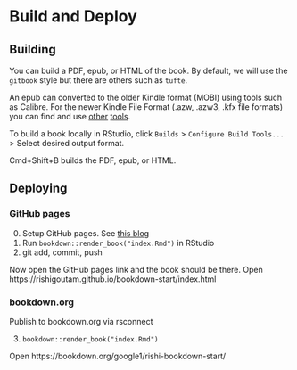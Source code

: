 # Build and Deploy

## Building

You can build a PDF, epub, or HTML of the book. By default, we will use the `gitbook` style but there are others such as `tufte`.

An epub can converted to the older Kindle format (MOBI) using tools such as Calibre. For the newer Kindle File Format (.azw, .azw3, .kfx file formats) you can find and use [other](https://www.amazon.com/Kindle-Previewer/b?node=21381691011) [tools](https://epub2kindle.com/).

To build a book locally in RStudio, click `Builds` > `Configure Build Tools...` > Select desired output format.

Cmd+Shift+B builds the PDF, epub, or HTML.

## Deploying

### GitHub pages

0. Setup GitHub pages. See [this blog](https://seankross.com/2016/11/17/How-to-Start-a-Bookdown-Book.html)
1. Run `bookdown::render_book("index.Rmd")` in RStudio
2. git add, commit, push

Now open the GitHub pages link and the book should be there. Open https://rishigoutam.github.io/bookdown-start/index.html

### bookdown.org

Publish to bookdown.org via rsconnect

3. `bookdown::render_book("index.Rmd")`

Open https://bookdown.org/google1/rishi-bookdown-start/
